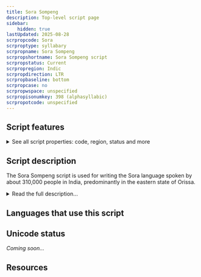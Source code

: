 ```yaml
---
title: Sora Sompeng
description: Top-level script page
sidebar:
    hidden: true
lastUpdated: 2025-08-28
scrpropcode: Sora
scrproptype: syllabary
scrpropname: Sora Sompeng
scrpropshortname: Sora Sompeng script
scrpropstatus: Current
scrpropregion: Indic
scrpropdirection: LTR
scrpropbaseline: bottom
scrpropcase: no
scrpropwspace: unspecified
scrpropisonumkey: 398 (alphasyllabic)
scrpropotcode: unspecified
---
```



## Script features

<details>
<summary> See all script properties: code, region, status and more</summary>
<ScriptInfo />
</details>

## Script description

The Sora Sompeng script is used for writing the Sora language spoken by about 310,000 people in India, predominantly in the eastern state of Orissa.

<details>
<summary>Read the full description...</summary>Sora is in the Munda language family. It is also sometmes called Saora or Savara, but is not to be confused with the Savara language in the Dravidian family. According to the Ethnologue, Sora (Munda) is given the language code srb, and Savara (Dravidian) is given the language code svr.

There are three scripts which have been created specifically for writing Munda languages; Sora Sompeng for the Sora language, Ol' Chiki for the Santali language, and Varang Kshiti for the Ho language. However, these three scripts are not visually similar and are not derived from a common source, all having been created by influential community leaders to replace non-native scripts.

The Sora language has also been written in an IPA-based script developed by Christian missionaries, and in the Telugu and Oriya scripts. In the 1930s there was conflict within the community as to which of these was best-suited to the language. To resolve the conflict, Mangei Gomango, the son-in-law of an influential Sora leader, introduced the Sora Sompeng script in 1936. Sora tradition states that the script itself is a divine incarnation of the deity called _Akshara Brahma_, but other scholars suggest that the shapes of the letters are loosely based on Latin/IPA letters, and the additional loops are based on Telugu writing.

There are twenty-four letters in the Sora Sompeng syllabary, named for the twenty-four deities in the Sora pantheon. The eighteen consonant letters carry an inherent [ə] vowel ([ɔ] may or may not be written post-consonantally, therefore, the inherent vowel could be said to merge [ə] and [ɔ]). Unlike many of the South Asian syllabaries, there are no vowel diacritics. Vowels other than [ə] are written both initially and post-consonantally using six independent vowel letters. When written post-consonantally, the implication is that they override the inherent [ə] vowel. The script does not appear to be ideally suited for the Sora language. Two letters, _c_ and _v_, are never used. Some vowel letters are used for representing more than one sound, for example the letter _o_ can represent either [o] and [ɔ]. Also unusual among South Asian syllabaries is the absence of both conjunct forms and a vowel-killer stroke; consonant clusters are written using linear combinations of consonant letters in their full (i.e. CV) form. It may be that the inclusion or deletion of vowels between consonants is governed by rules relating to stress/tone/intonation (prosodic rules), or to the sound rules applied at a morpheme break (morphophonemic rules), so is predictable to people familiar with the language and it doesn't need to be written. If this is not the case, then there is no way to deduce whether a sequence of consonant letters represents a phonetic CVCV sequence or a phonetic CC consonant unless the reader knows the pronunciation of the word intended.

Retroflex consonants present a particular problem for the Sora Sompeng script. Sora follows the Munda pattern of using dental [t] and retroflex [ɖ], but not retroflex [ʈ] or dental [d] (which fill out the Brahmic pattern). Retroflex loan sounds (including [ʈ], [ʂ] and [ɳ]) are indicated by writing the one Sora Sompeng diacritic, _mae_, to the left of the closest equivalent letter. Dental [d] is not differentiated from retroflex [ɖ] in writing. Retroflex [ɽ] is also native to the Sora language, and is written using the letters _r+d_.

Aspirate stops are also problematic for Sora Sompeng writing. Aspiration is not distinctive in native Sora, so is omitted in writing Sora words, but needs to be represented in writing a number of loan words from neighbouring languages in which it is distinctive. The letter _h_ cannot be used to indicate aspiration; it is used for representing a glottal stop. Nouns in Sora must have two syllables, and a glottal stop is often inserted halfway through the vowel in a mono-syllabic noun to split it into two syllables. Therefore, where aspiration needs to be written, it is written with the closest non-aspirate letter followed by the letter _j_.

It is thought that vowel length is generally not written. The exception to this is in cases where a long [a:] at the start of a word conveys some kind of grammatical  information about the word, or in cases where it changes the stress pattern of the word. In these cases the letter _a_ is written twice.

Vowel nasalization is distinctive in spoken Sora, but it is not clear whether this is represented in the writing.

Sora Sompeng has no script-specific punctuation. The Latin full stop, comma, semicolon, exclamation mark, mathematical symbols, and parentheses are used.
</details>

## Languages that use this script

<WsList script='Sora' wsMax='5' />

## Unicode status

_Coming soon..._

## Resources

<ScriptResources detailSummary='seemore' />

